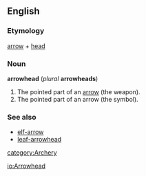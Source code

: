 ==English==
===Etymology===
[[arrow]] + [[head]]
===Noun===
'''arrowhead''' (''plural'' '''arrowheads''')

#The pointed part of an [[arrow]] (the weapon).<!--the front end of an arrow often refered to as the pyle.: no evidence found for it also being called a "pyle"-->
#The pointed part of an arrow (the symbol).

===See also===
*[[elf-arrow]]
*[[leaf-arrowhead]]

[[category:Archery]]

[[io:Arrowhead]]